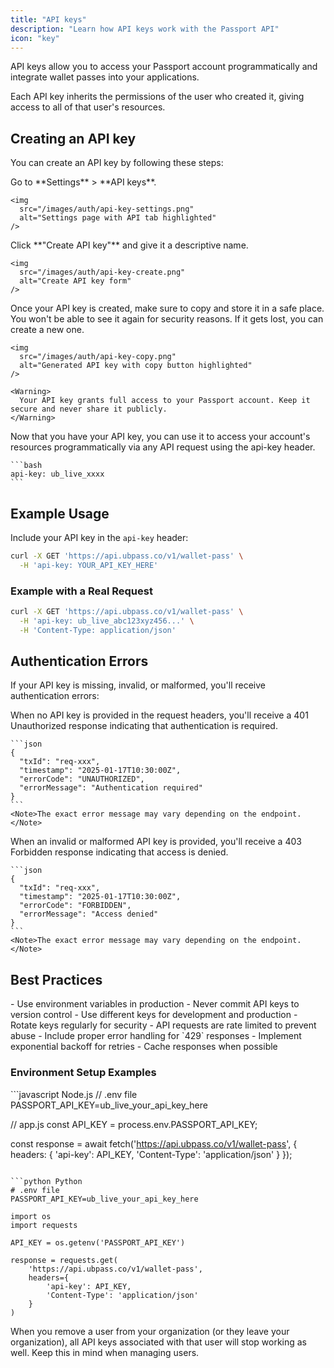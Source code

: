```yaml
---
title: "API keys"
description: "Learn how API keys work with the Passport API"
icon: "key"
---
```


API keys allow you to access your Passport account programmatically and integrate wallet passes into your applications.

Each API key inherits the permissions of the user who created it, giving access to all of that user's resources.

## Creating an API key

You can create an API key by following these steps:

<Steps>
  <Step title="Go to settings">
    Go to **Settings** > **API keys**.

    <img
      src="/images/auth/api-key-settings.png"
      alt="Settings page with API tab highlighted"
    />
  </Step>
  
  <Step title="Create an API key">
    Click **"Create API key"** and give it a descriptive name.

    <img
      src="/images/auth/api-key-create.png"
      alt="Create API key form"
    />
  </Step>
  
  <Step title="Store your API key">
    Once your API key is created, make sure to copy and store it in a safe place. You won't be able to see it again for security reasons. If it gets lost, you can create a new one.

    <img
      src="/images/auth/api-key-copy.png"
      alt="Generated API key with copy button highlighted"
    />

    <Warning>
      Your API key grants full access to your Passport account. Keep it secure and never share it publicly.
    </Warning>
  </Step>
  
  <Step title="Use your API key">
    Now that you have your API key, you can use it to access your account's resources programmatically via any API request using the api-key header.

    ```bash
    api-key: ub_live_xxxx
    ```
  </Step>
</Steps>

## Example Usage

Include your API key in the `api-key` header:

```bash
curl -X GET 'https://api.ubpass.co/v1/wallet-pass' \
  -H 'api-key: YOUR_API_KEY_HERE'
```

### Example with a Real Request

```bash
curl -X GET 'https://api.ubpass.co/v1/wallet-pass' \
  -H 'api-key: ub_live_abc123xyz456...' \
  -H 'Content-Type: application/json'
```

## Authentication Errors

If your API key is missing, invalid, or malformed, you'll receive authentication errors:

<AccordionGroup>
  <Accordion title="Missing API Key (401 Unauthorized)">
    When no API key is provided in the request headers, you'll receive a 401 Unauthorized response indicating that authentication is required.
    
    ```json
    {
      "txId": "req-xxx",
      "timestamp": "2025-01-17T10:30:00Z",
      "errorCode": "UNAUTHORIZED", 
      "errorMessage": "Authentication required"
    }
    ```
    <Note>The exact error message may vary depending on the endpoint.</Note>
  </Accordion>

  <Accordion title="Invalid API Key (403 Forbidden)">
    When an invalid or malformed API key is provided, you'll receive a 403 Forbidden response indicating that access is denied.
    
    ```json
    {
      "txId": "req-xxx",
      "timestamp": "2025-01-17T10:30:00Z",
      "errorCode": "FORBIDDEN",
      "errorMessage": "Access denied"
    }
    ```
    <Note>The exact error message may vary depending on the endpoint.</Note>
  </Accordion>
</AccordionGroup>

## Best Practices

<CardGroup cols={2}>
  <Card title="Secure Storage" icon="lock">
    - Use environment variables in production
    - Never commit API keys to version control
    - Use different keys for development and production
    - Rotate keys regularly for security
  </Card>
  
  <Card title="Rate Limiting" icon="gauge">
    - API requests are rate limited to prevent abuse
    - Include proper error handling for `429` responses
    - Implement exponential backoff for retries
    - Cache responses when possible
  </Card>
</CardGroup>

### Environment Setup Examples

<CodeGroup>
```javascript Node.js
// .env file
PASSPORT_API_KEY=ub_live_your_api_key_here

// app.js
const API_KEY = process.env.PASSPORT_API_KEY;

const response = await fetch('https://api.ubpass.co/v1/wallet-pass', {
  headers: {
    'api-key': API_KEY,
    'Content-Type': 'application/json'
  }
});
```

```python Python
# .env file  
PASSPORT_API_KEY=ub_live_your_api_key_here

import os
import requests

API_KEY = os.getenv('PASSPORT_API_KEY')

response = requests.get(
    'https://api.ubpass.co/v1/wallet-pass',
    headers={
        'api-key': API_KEY,
        'Content-Type': 'application/json'
    }
)
```
</CodeGroup>

<Note>
When you remove a user from your organization (or they leave your organization), all API keys associated with that user will stop working as well. Keep this in mind when managing users.
</Note> 
